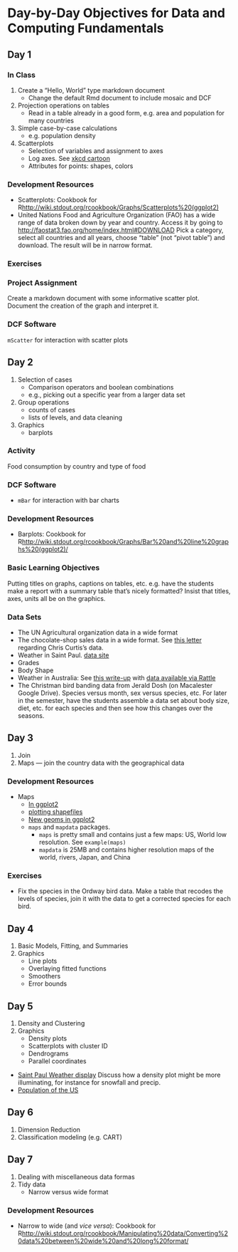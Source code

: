 Day-by-Day Objectives for Data and Computing Fundamentals
=====================

Day 1
--------------

### In Class
1. Create a "Hello, World" type markdown document
    * Change the default Rmd document to include mosaic and DCF
2. Projection operations on tables
    * Read in a table already in a good form, e.g. area and population for many countries
3. Simple case-by-case calculations
    * e.g. population density
4. Scatterplots
    * Selection of variables and assignment to axes
    * Log axes.  See [xkcd cartoon](http://xkcd.com/1162/)
    * Attributes for points: shapes, colors
    
### Development Resources

* Scatterplots: Cookbook for R<http://wiki.stdout.org/rcookbook/Graphs/Scatterplots%20(ggplot2)>
* United Nations Food and Agriculture Organization (FAO) has a wide range of data broken down by year and country. Access it by going to <http://faostat3.fao.org/home/index.html#DOWNLOAD> Pick a category, select all countries and all years, choose "table" (not "pivot table") and download.  The result will be in narrow format.   

### Exercises

### Project Assignment

Create a markdown document with some informative scatter plot.  Document the creation of the graph and interpret it.

### DCF Software

`mScatter` for interaction with scatter plots

Day 2
--------------
1. Selection of cases
    * Comparison operators and boolean combinations
    * e.g., picking out a specific year from a larger data set
2. Group operations
    * counts of cases
    * lists of levels, and data cleaning
3. Graphics
    * barplots


### Activity

Food consumption by country and type of food

### DCF Software

* `mBar` for interaction with bar charts

### Development Resources

* Barplots: Cookbook for R<http://wiki.stdout.org/rcookbook/Graphs/Bar%20and%20line%20graphs%20(ggplot2)/>

### Basic Learning Objectives

Putting titles on graphs, captions on tables, etc. e.g. have the students make a report with a summary table that's nicely formatted?  Insist that titles, axes, units all be on the graphics.

### Data Sets
* The UN Agricultural organization data in a wide format
* The chocolate-shop sales data in a wide format.  See [this letter](https://mail.google.com/mail/u/0/?shva=1#inbox/13b76703fd8dec48) regarding Chris Curtis's data.  
* Weather in Saint Paul.  [data site](http://cdo.ncdc.noaa.gov/qclcd/QCLCD)
* Grades 
* Body Shape
* Weather in Australia: See [this write-up](http://onepager.togaware.com/Models.pdf) with [data available via Rattle](http://rattle.togaware.com/weather.csv)
* The Christman bird banding data from Jerald Dosh (on Macalester Google Drive).  Species versus month, sex versus species, etc.  For later in the semester, have the students assemble a data set about body size, diet, etc. for each species and then see how this changes over the seasons.

Day 3
--------------
1. Join
2. Maps --- join the country data with the geographical data


### Development Resources

* Maps
    * [In ggplot2](http://spatialanalysis.co.uk/2012/02/great-maps-ggplot2/)
    * [plotting shapefiles](http://uce.uniovi.es/mundor/howtoplotashapemap.html)
    * [New geoms in ggplot2](http://cloud.github.com/downloads/hadley/ggplot2/guide-col.pdf)
    * `maps` and `mapdata` packages.  
        * `maps` is pretty small and contains just a few maps: US, World low resolution.  See `example(maps)`
        * `mapdata` is 25MB and contains higher resolution maps of the world, rivers, Japan, and China
        
### Exercises

* Fix the species in the Ordway bird data.  Make a table that recodes the levels of species, join it with the data to get a corrected species for each bird.
        
Day 4
-------------
1. Basic Models, Fitting, and Summaries
2. Graphics
    * Line plots
    * Overlaying fitted functions
    * Smoothers
    * Error bounds
    


Day 5
-------------
1. Density and Clustering
2. Graphics
    * Density plots
    * Scatterplots with cluster ID
    * Dendrograms
    * Parallel coordinates

* [Saint Paul Weather display](http://www.startribune.com/lifestyle/185479852.html) Discuss how a density plot might be more illuminating, for instance for snowfall and precip. 
* [Population of the US](http://bmander.com/dotmap/index.html)

Day 6
-------------
1. Dimension Reduction
2. Classification modeling (e.g. CART)

Day 7
-------------
1. Dealing with miscellaneous data formas
2. Tidy data
    * Narrow versus wide format

### Development Resources

* Narrow to wide (and *vice versa*): Cookbook for R<http://wiki.stdout.org/rcookbook/Manipulating%20data/Converting%20data%20between%20wide%20and%20long%20format/>

